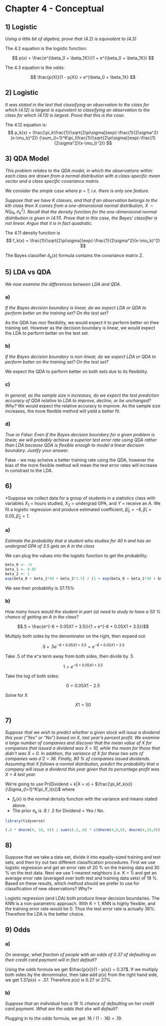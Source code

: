 # Chapter 4 - Conceptual

## 1) Logistic

*Using a little bit of algebra, prove that (4.2) is equivalent to (4.3)*

The 4.2 equation is the logistic function:

$$ p(x) = \frac{e^{\beta_0 + \beta_1X}}{1 + e^{\beta_0 + \beta_1X}} $$

The 4.3 equation is the odds:

$$ \frac{p(X)}{1 - p(X)} = e^{\beta_0 + \beta_1X} $$


## 2) Logistic 

*It was stated in the text that classifying an observation to the class for which (4.12) is largest is equivalent to classifying an observation to the class for which (4.13) is largest. Prove that this is the case.*

The 4.12 equation is:
$$ p_k(x) = \frac{\pi_k\frac{1}{\sqrt{2\pi\sigma}}exp(-\frac{1}{2\sigma^2}(x-\mu_k)^2)} {\sum_{l=1}^K\pi_l\frac{1}{\sqrt{2\pi\sigma}}exp(-\frac{1}{2\sigma^2}(x-\mu_l)^2)} $$

## 3) QDA Model

*This problem relates to the QDA model, in which the observations within each class are drawn from a normal distribution with a class-specific mean vector and a class specific covariance matrix.*

*We consider the simple case where p = 1; i.e. there is only one feature.*

*Suppose that we have K classes, and that if an observation belongs to the kth class then X comes from a one-dimensional normal distribution, $X \sim N(\mu_k,\sigma_k^2)$. Recall that the density function for the one-dimensional normal distribution is given in (4.11). Prove that in this case, the Bayes’ classifier is not linear. Argue that it is in fact quadratic.*

The 4.11 density function is 
$$ f_k(x) = \frac{1}{\sqrt{2\pi\sigma}}exp(-\frac{1}{2\sigma^2}(x-\mu_k)^2) $$

The Bayes classifier $\delta_k(x)$ formula contains the covariance matrix $\Sigma$. 

## 5) LDA vs QDA

*We now examine the differences between LDA and QDA.*

### a)
*If the Bayes decision boundary is linear, do we expect LDA or QDA to perform better on the training set? On the test set?*

As the QDA has mor flexibility, we would expect it to perform better on thee training set. However as the decision boundary is linear, we would expect the LDA to perform better on the test set.

### b)
*If the Bayes decision boundary is non-linear, do we expect LDA or QDA to perform better on the training set? On the test set?*

We expect the QDA to perform better on both sets due to its flexibility.

### c)
*In general, as the sample size n increases, do we expect the test prediction accuracy of QDA relative to LDA to improve, decline, or be unchanged? Why?*
We would expect the relative accuracy to improve. As the sample size increases, the more flexible method will yield a better fit.

### d)
*True or False: Even if the Bayes decision boundary for a given problem is linear, we will probably achieve a superior test error rate using QDA rather than LDA because QDA is flexible enough to model a linear decision boundary. Justify your answer.*

False - we may acheive a better training rate using the QDA, however the bias of the more flexible method will mean the test error rates will increase in constrast to the LDA.

## 6) 
*Suppose we collect data for a group of students in a statistics class with variables $X_1$ = hours studied, $X_2$ = undergrad GPA, and $Y$ = receive an A. We fit a logistic regression and produce estimated coefficient, $\hat{\beta}_0 = −6, \hat{\beta}_1 = 0.05, \hat{\beta}_2 = 1$.

### a) 
*Estimate the probability that a student who studies for 40 h and has an undergrad GPA of 3.5 gets an A in the class*

We can plug the values into the logistic function to get the probability:
```r
beta_0 <- -6
beta_1 <- 0.05
beta_2 <- 1
exp(beta_0 + beta_1*40 + beta_2*3.5) / (1 + exp(beta_0 + beta_1*40 + beta_2*3.5))
```

We see their probability is 37.75%

### b)
*How many hours would the student in part (a) need to study to have a 50 % chance of getting an A in the class?*

$$.5 = \frac{e^{-6 + 0.05X1 + 3.5}}{1 + e^{-6 + 0.05X1 + 3.5}}$$

Multiply both sides by the denominator on the right, then expand out:

$$.5 + .5e^{-6 + 0.05X1 + 3.5} = e^{-6 + 0.05X1 + 3.5}$$

Take .5 of the e^a term away from both sides, then divide by .5

$$1 = e^{-6 + 0.05X1 + 3.5}$$

Take the log of both sides:

$$0 = 0.05X1 - 2.5$$

Solve for X

$$X1 = 50$$

## 7)

*Suppose that we wish to predict whether a given stock will issue a dividend this year (“Yes” or “No”) based on X, last year’s percent profit. We examine a large number of companies and discover that the mean value of X for companies that issued a dividend was X̄ = 10, while the mean for those that didn’t was X̄ = 0. In addition, the variance of X for these two sets of companies was σ̂ 2 = 36. Finally, 80 % of companies issued dividends. Assuming that X follows a normal distribution, predict the probability that a company will issue a dividend this year given that its percentage profit was X = 4 last year.*

We're going to use Pr(Dividend = k|X = x) = $\frac{\pi_kf_k(x)}{\Sigma_{l=1}^K\pi_lf_l(x)}$ where

* $f_k(x)$ is the normal density function with the variance and means stated above.
* The prior $\pi_k$ is .8 / .2 for Dividend = Yes / No.

```r
library(tidyverse)
```

```r
(.8 * dnorm(4, 10, 6)) / sum(c(.2,.8) * c(dnorm(4,0,6), dnorm(4,10,6)))
```

## 8)
Suppose that we take a data set, divide it into equally-sized training and test sets, and then try out two different classification procedures. First we use logistic regression and get an error rate of 20 % on the training data and 30 % on the test data. Next we use 1-nearest neighbors (i.e. K = 1) and get an average error rate (averaged over both test and training data sets) of 18 %. Based on these results, which method should we prefer to use for classification of new observations? Why?*

Logistic regression (and LDA) both produce linear decision boundaries. The KNN is a non-parametric approach. With K = 1, KNN is highly flexible, and the training error rate would be 0. Thus the test error rate is actually 36%. Therefore the LDA is the better choice.

## 9) Odds

### a)
*On average, what fraction of people with an odds of 0.37 of defaulting on their credit card payment will in fact default?*

Using the odds formula we get $\frac{p(x)}{1 - p(x)} = 0.37$. If we multiply both sides by the denominator, then take add p(x) from the right hand side, we get $1.37p(x) = .37$. Therefore $p(x)$ is 0.27 or 27%.

### b)
*Suppose that an individual has a 16 % chance of defaulting on her credit card payment. What are the odds that she will default?*

Plugging in to the odds formula, we get .16 / (1 - .16) = .19.
